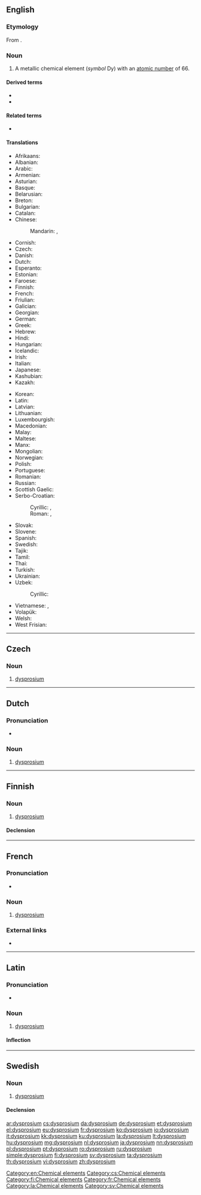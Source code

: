 {{also|Dysprosium}}
==English==
{{elements|Dy|terbium|Tb|holmium|Ho}}

===Etymology===
From {{etyl|grc|en}} {{m|grc|δυσπρόσιτος||hard to get}}.

===Noun===
{{en-noun|-}}
{{wikipedia}}

# A metallic chemical element (''symbol'' Dy) with an [[atomic number]] of 66.

====Derived terms====
* {{l|en|dysprosium oxide}}
* {{l|en|dysprosium trichloride}}

====Related terms====
* {{l|en|dysprosia}}

====Translations====
{{trans-top|chemical element}}
* Afrikaans: {{t|af|disprosium}}
* Albanian: {{t|sq|disporz}}
* Arabic: {{t|ar|دِيسْبْرُوسْيُوم|m|tr=disbrusyum}}
* Armenian: {{t|hy|դիսպրոզիում}}
* Asturian: {{t|ast|disprosiu|m}}
* Basque: {{t|eu|disprosioa}}
* Belarusian: {{t|be|дыспро́зiй|m|sc=Cyrl}}
* Breton: {{t|br|disproziom}}
* Bulgarian: {{t|bg|диспро́сий|sc=Cyrl}}
* Catalan: {{t|ca|disprosi}}
* Chinese:
*: Mandarin: {{t+|cmn|鏑|sc=Hani}}, {{t+|cmn|镝|tr=dí|sc=Hani}}
* Cornish: {{t|kw|dysprosyum}}
* Czech: {{t+|cs|dysprosium|n}}
* Danish: {{t+|da|dysprosium|n}}
* Dutch: {{t+|nl|dysprosium|n}}
* Esperanto: {{t|eo|disprozio}}
* Estonian: {{t+|et|düsproosium}}
* Faroese: {{t|fo|dysprosium|n}}
* Finnish: {{t+|fi|dysprosium}}
* French: {{t+|fr|dysprosium|m}}
* Friulian: {{t|fur|disprosi}}
* Galician: {{t+|gl|disprosio}}
* Georgian: {{t|ka|დისპროზიუმი}}
* German: {{t+|de|Dysprosium|n}}
* Greek: {{t+|el|δυσπρόσιο|n}}
* Hebrew: {{t+|he|דיספרוסיום|m|tr=disprósyum|sc=Hebr}}
* Hindi: {{t|hi|चुम्बला|tr=chumbalaa|sc=Deva}}
* Hungarian: {{t+|hu|diszprózium}}
* Icelandic: {{t+|is|dysprósín}}
* Irish: {{t|ga|diospróisiam}}
* Italian: {{t+|it|disprosio|m}}
* Japanese: {{t+|ja|ジスプロシウム|tr=jisupuroshiumu}}
* Kashubian: {{t|csb|dispóz}}
* Kazakh: {{t|kk|диспрозий|sc=Cyrl}}
{{trans-mid}}
* Korean: {{t+|ko|디스프로슘|sc=Kore}}
* Latin: {{t+|la|dysprosium|n}}
* Latvian: {{t|lv|disprozijs}}
* Lithuanian: {{t+|lt|disprozis}}
* Luxembourgish: {{t|lb|Dysprosium}}
* Macedonian: {{t|mk|диспрозиум|m|sc=Cyrl}}
* Malay: {{t|ms|disprosium}}
* Maltese: {{t|mt|disprożjum}}
* Manx: {{t|gv|dysproshum}}
* Mongolian: {{t|mn|диспрози|sc=Cyrl}}
* Norwegian: {{t|no|dysprosium}}
* Polish: {{t+|pl|dysproz|m}}
* Portuguese: {{t+|pt|disprósio|m}}
* Romanian: {{t+|ro|disprosiu|n}}
* Russian: {{t+|ru|диспро́зий|m}}
* Scottish Gaelic: {{t|gd|diospròisiam}}
* Serbo-Croatian:
*: Cyrillic: {{t|sh|диспрозиjум|m|sc=Cyrl}}, {{t|sh|диспрозиj|m|sc=Cyrl}}
*: Roman: {{t|sh|disprozijum|m}}, {{t|sh|disprozij}}
* Slovak: {{t|sk|dysprózium|n}}
* Slovene: {{t+|sl|disprozij|m}}
* Spanish: {{t+|es|disprosio|m}}
* Swedish: {{t+|sv|dysprosium}}
* Tajik: {{t-check|tg|диспрозий|sc=Cyrl}}
* Tamil: {{t|ta|டைஸ்புரோக்யம்|sc=Taml}}
* Thai: {{t|th|ดิสโพรเซียม|tr=disphrōsiam|sc=Thai}}
* Turkish: {{t+|tr|disprosyum}}
* Ukrainian: {{t|uk|диспро́зiй|m|sc=Cyrl}}
* Uzbek: {{t+|uz|disproziy}}
*: Cyrillic: {{t|uz|диспрозий|sc=Cyrl}}
* Vietnamese: {{t|vi|đysprosi}}, {{t|vi|đisprozi}}
* Volapük: {{t+|vo|disprosin}}
* Welsh: {{t|cy|dysprosiwm}}
* West Frisian: {{t|fy|dysprosium}}
{{trans-bottom}}

[[Category:en:Chemical elements]]

----

==Czech==

===Noun===
{{cs-noun|g=n}}

# [[#English|dysprosium]] {{gloss|metallic chemical element with an atomic number of 66}}

[[Category:cs:Chemical elements]]

----

==Dutch==
{{wikipedia|lang=nl}}
{{elements|Dy|terbium|Tb|holmium|Ho|lang=nl}}

===Pronunciation===
* {{audio|Nl-dysprosium.ogg|Audio|lang=nl}}

===Noun===
{{nl-noun|n|-|-}}

# [[#English|dysprosium]]

----

==Finnish==
{{wikipedia|lang=fi}}

===Noun===
{{fi-noun}}

# [[#English|dysprosium]]

====Declension====
{{fi-decl-risti|dysprosium|||a|i=0}}

[[Category:fi:Chemical elements]]

----

==French==
{{wikipedia|lang=fr}}

===Pronunciation===
* {{IPA|/dis.pʁɔ.zjɔm/|lang=fr}}

===Noun===
{{fr-noun|m|-}}

# [[#English|dysprosium]]

===External links===
* {{R:TLFi}}

[[Category:fr:Chemical elements]]

----

==Latin==
{{wikipedia|lang=la}}

===Pronunciation===
* {{la-IPA|dysprosium}}

===Noun===
{{la-noun|dysprosium||dysprosiī|n|second}}

# [[#English|dysprosium]]

====Inflection====
{{la-decl-2nd-N|dysprosi}}

[[Category:la:Chemical elements]]

----

==Swedish==

===Noun===
{{sv-noun|n|-}}

# [[#English|dysprosium]]

====Declension====
{{sv-noun-unc-irreg-n|2=dysprosiumet}}

[[Category:sv:Chemical elements]]

[[ar:dysprosium]]
[[cs:dysprosium]]
[[da:dysprosium]]
[[de:dysprosium]]
[[et:dysprosium]]
[[el:dysprosium]]
[[eu:dysprosium]]
[[fr:dysprosium]]
[[ko:dysprosium]]
[[io:dysprosium]]
[[it:dysprosium]]
[[kk:dysprosium]]
[[ku:dysprosium]]
[[la:dysprosium]]
[[lt:dysprosium]]
[[hu:dysprosium]]
[[mg:dysprosium]]
[[nl:dysprosium]]
[[ja:dysprosium]]
[[nn:dysprosium]]
[[pl:dysprosium]]
[[pt:dysprosium]]
[[ro:dysprosium]]
[[ru:dysprosium]]
[[simple:dysprosium]]
[[fi:dysprosium]]
[[sv:dysprosium]]
[[ta:dysprosium]]
[[th:dysprosium]]
[[vi:dysprosium]]
[[zh:dysprosium]]